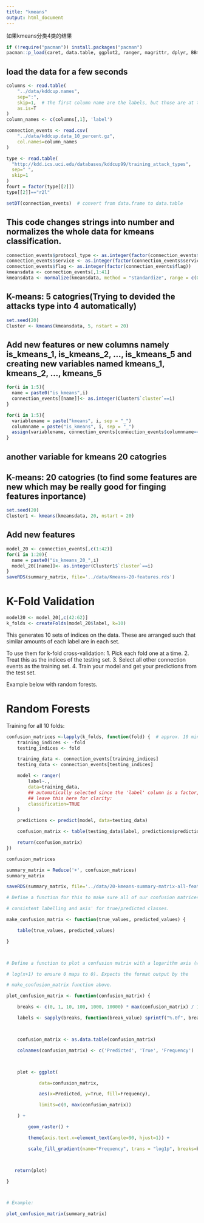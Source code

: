 ---
title: "kmeans"
output: html_document
---
如果kmeans分类4类的结果

```{r setup, include=FALSE}
if (!require("pacman")) install.packages("pacman")
pacman::p_load(caret, data.table, ggplot2, ranger, magrittr, dplyr, BBmisc)
```

## load the data for a few seconds


```{r}
columns <- read.table(
    "../data/kddcup.names",
    sep=":",
    skip=1,  # the first column name are the labels, but those are at the end!
    as.is=T
)
column_names <- c(columns[,1], 'label')

connection_events <- read.csv(
    "../data/kddcup.data_10_percent.gz",
    col.names=column_names
)

type <- read.table(
  "http://kdd.ics.uci.edu/databases/kddcup99/training_attack_types",
  sep=" ",
  skip=1
)
fourt = factor(type[[2]])
type[[2]]=="r2l"

setDT(connection_events)  # convert from data.frame to data.table
```


## This code changes strings into number and normalizes the whole data for kmeans classification.


```{r}
connection_events$protocol_type <- as.integer(factor(connection_events$protocol_type))
connection_events$service <- as.integer(factor(connection_events$service))
connection_events$flag <- as.integer(factor(connection_events$flag))
kmeansdata <- connection_events[,1:41]
kmeansdata <- normalize(kmeansdata, method = "standardize", range = c(0, 1), margin = 1L, on.constant = "quiet")
```

## K-means: 5 catogries(Trying to devided the attacks type into 4 automatically)

```{r}
set.seed(20)
Cluster <- kmeans(kmeansdata, 5, nstart = 20)
```


## Add new features or new columns namely is_kmeans_1, is_kmeans_2, ..., is_kmeans_5 and creating new variables named kmeans_1, kmeans_2, ..., kmeans_5

```{r}

for(i in 1:5){
  name = paste0("is_kmeans",i)
  connection_events[[name]]<- as.integer(Cluster$`cluster`==i)
}

for(i in 1:5){
  variablename = paste("kmeans", i, sep = "_")
  columnname = paste("is_kmeans", i, sep = "_")
  assign(variablename, connection_events[connection_events$columnname==1])
}

```

## another variable for kmeans 20 catogries

## K-means: 20 catogries (to find some features are new which may be really good for finging features inportance)

```{r}
set.seed(20)
Cluster1 <- kmeans(kmeansdata, 20, nstart = 20)
```

## Add new features

```{r}
model_20 <- connection_events[,c(1:42)]
for(i in 1:20){
  name = paste0("is_kmeans_20_",i)
  model_20[[name]]<- as.integer(Cluster1$`cluster`==i)
}
saveRDS(summary_matrix, file='../data/Kmeans-20-features.rds')

```

# K-Fold Validation

```{r}
model20 <- model_20[,c(42:62)]
k_folds <- createFolds(model_20$label, k=10)
```

This generates 10 sets of indices on the data. These are arranged such that similar amounts of each label are in each set.

To use them for k-fold cross-validation:
  1. Pick each fold one at a time.
  2. Treat this as the indices of the testing set.
  3. Select all other connection events as the training set.
  4. Train your model and get your predictions from the test set.

Example below with random forests.


# Random Forests

Training for all 10 folds:
```{r}
confusion_matrices <-lapply(k_folds, function(fold) {  # approx. 10 minutes
    training_indices <- -fold
    testing_indices <- fold

    training_data <- connection_events[training_indices]
    testing_data <- connection_events[testing_indices]

    model <- ranger(
        label~.,
        data=training_data,
        ## automatically selected since the 'label' column is a factor, but
        ## leave this here for clarity:
        classification=TRUE
    )

    predictions <- predict(model, data=testing_data)

    confusion_matrix <- table(testing_data$label, predictions$predictions)

    return(confusion_matrix)
})
```

```{r}
confusion_matrices
```


```{r}
summary_matrix = Reduce('+', confusion_matrices)
summary_matrix
```

```{r}
saveRDS(summary_matrix, file='../data/20-kmeans-summary-matrix-all-features.rds')

```

```{r}


# Define a function for this to make sure all of our confusion matrices use

# consistent labelling and axis' for true/predicted classes.

make_confusion_matrix <- function(true_values, predicted_values) {

    table(true_values, predicted_values)

}



# Define a function to plot a confusion matrix with a logarithm axis (well,

# log(x+1) to ensure 0 maps to 0). Expects the format output by the

# make_confusion_matrix function above.

plot_confusion_matrix <- function(confusion_matrix) {

    breaks <- c(0, 1, 10, 100, 1000, 10000) * max(confusion_matrix) / 10000

    labels <- sapply(breaks, function(break_value) sprintf("%.0f", break_value))



    confusion_matrix <- as.data.table(confusion_matrix)

    colnames(confusion_matrix) <- c('Predicted', 'True', 'Frequency')



    plot <- ggplot(

            data=confusion_matrix,

            aes(x=Predicted, y=True, fill=Frequency),

            limits=c(0, max(confusion_matrix))

    ) +

        geom_raster() +

        theme(axis.text.x=element_text(angle=90, hjust=1)) +

        scale_fill_gradient(name="Frequency", trans = "log1p", breaks=breaks, labels=labels)



   return(plot)

}



# Example:

plot_confusion_matrix(summary_matrix)
```


